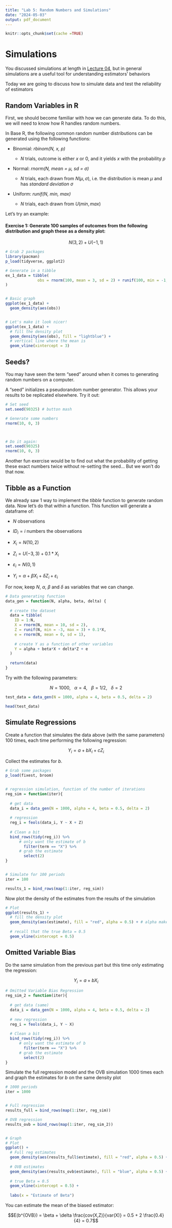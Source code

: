 ```yaml
---
title: "Lab 5: Random Numbers and Simulations"
date: "2024-05-03"
output: pdf_document
---
```


```r
knitr::opts_chunk$set(cache =TRUE)
```

# Simulations

You discussed simulations at length in [Lecture 04](https://raw.githack.com/edrubin/EC607S24/master/notes-lecture/lec04/notes.html#1), but in general simulations are a useful tool for understanding estimators' behaviors

Today we are going to discuss how to simulate data and test the reliability of estimators


## Random Variables in R

First, we should become familiar with how we can generate data. To do this, we will need to know how R handles random numbers. 

In Base R, the following common random number distributions can be generated using the following functions:

* Binomial: *rbinom(N, x, p)*

  - $N$ trials, outcome is either $x$ or $0$, and it yields $x$ with the probability $p$
  
* Normal: *rnorm(N, mean = $\mu$, sd = $\sigma$)*

  - $N$ trials, each drawn from $N(\mu, \sigma)$, i.e. the distribution is mean $\mu$ and has *standard deviation* $\sigma$
  
* Uniform: *runif(N, min, max)*

  - $N$ trials, each drawn from $U(min,max)$


Let's try an example:

#### Exercise 1: Generate 100 samples of outcomes from the following distribution and graph these as a density plot:

$$N(3,2) + U(-1,1)$$

```r

# Grab 2 packages
library(pacman)
p_load(tidyverse, ggplot2)

# Generate in a tibble
ex_1_data = tibble(
              obs = rnorm(100, mean = 3, sd = 2) + runif(100, min = -1, max = 1)
)


# Basic graph
ggplot(ex_1_data) +
  geom_density(aes(obs))


# Let's make it look nicer!
ggplot(ex_1_data) +
  # fill the density plot
  geom_density(aes(obs), fill = "lightblue") +
  # vertical line where the mean is
  geom_vline(xintercept = 3)


```




## Seeds?

You may have seen the term "seed" around when it comes to generating random numbers on a computer. 

A "seed" initializes a pseudorandom number generator. This allows your results to be replicated elsewhere. Try it out:

```r

# Set seed
set.seed(90325) # button mash

# Generate some numbers
rnorm(10, 0, 3)



# Do it again:
set.seed(90325) 
rnorm(10, 0, 3)

```

Another fun exercise would be to find out what the probability of getting these exact numbers twice without re-setting the seed... But we won't do that now. 



## Tibble as a Function

We already saw 1 way to implement the *tibble* function to generate random data. Now let's do that within a function. This function will generate a dataframe of:

* $N$ observations 

* $ID_i = i$ numbers the observations

* $X_i = N(10, 2)$

* $Z_i = U(-3,3) + 0.1*X_i$

* $\varepsilon_i = N(0,1)$

* $Y_i = \alpha + \beta X_i + \delta Z_i + \varepsilon_i$

For now, keep $N, ~ \alpha, ~ \beta$ and $\delta$ as variables that we can change.


```r

# Data generating function
data_gen = function(N, alpha, beta, delta) {
  
  # create the dataset
  data = tibble(
    ID = 1:N,
    X = rnorm(N, mean = 10, sd = 2),
    Z = runif(N, min = -3, max = 3) + 0.1*X,
    e = rnorm(N, mean = 0, sd = 1),
    
    # create Y as a function of other variables
    Y = alpha + beta*X + delta*Z + e
  )
  
  return(data)
}


```

Try with the following parameters:

$$N = 1000, ~~~ \alpha = 4, ~~~ \beta = 1/2, ~~~ \delta = 2$$
```r

test_data = data_gen(N = 1000, alpha = 4, beta = 0.5, delta = 2)

head(test_data)

```



## Simulate Regressions

Create a function that simulates the data above (with the same parameters) $100$ times, each time performing the following regression:

$$Y_i = a + bX_i + cZ_i$$

Collect the estimates for $b$.

```r

# Grab some packages
p_load(fixest, broom)


# regression simulation, function of the number of iterations
reg_sim = function(iter){
  
  # get data 
  data_i = data_gen(N = 1000, alpha = 4, beta = 0.5, delta = 2)
  
  # regression
  reg_i = feols(data_i, Y ~ X + Z)
  
  # Clean a bit
  bind_rows(tidy(reg_i)) %>% 
      # only want the estimate of b
        filter(term == "X") %>%
      # grab the estimate
        select(2) 
}


# Simulate for 100 periods
iter = 100

results_1 = bind_rows(map(1:iter, reg_sim))


```


Now plot the density of the estimates from the results of the simulation

```r

# Plot
ggplot(results_1) +
  # fill the density plot
  geom_density(aes(estimate), fill = "red", alpha = 0.5) + # alpha makes it see-through!
  
  # recall that the true Beta = 0.5
  geom_vline(xintercept = 0.5)

```



## Omitted Variable Bias

Do the same simulation from the previous part but this time only estimating the regression:

$$Y_i = a + b X_i$$
```r

# Omitted Variable Bias Regression
reg_sim_2 = function(iter){
  
  # get data (same)
  data_i = data_gen(N = 1000, alpha = 4, beta = 0.5, delta = 2)
  
  # new regression
  reg_i = feols(data_i, Y ~ X)
  
  # Clean a bit
  bind_rows(tidy(reg_i)) %>% 
      # only want the estimate of b
        filter(term == "X") %>%
      # grab the estimate
        select(2) 
}


```


Simulate the full regression model and the OVB simulation 1000 times each and graph the estimates for $b$ on the same density plot

```r

# 1000 periods
iter = 1000


# Full regression
results_full = bind_rows(map(1:iter, reg_sim))

# OVB regression
results_ovb = bind_rows(map(1:iter, reg_sim_2))


# Graph
# Plot
ggplot() +
  # Full reg estimates
  geom_density(aes(results_full$estimate), fill = "red", alpha = 0.5) + 
  
  # OVB estimates
  geom_density(aes(results_ovb$estimate), fill = "blue", alpha = 0.5) +
  
  # true Beta = 0.5
  geom_vline(xintercept = 0.5) +
  
  labs(x = "Estimate of Beta")

```


You can estimate the mean of the biased estimator:

$$E(b^{OVB}) = \beta + \delta \frac{cov(X,Z)}{var(X)} = 0.5 + 2 \frac{0.4}{4} = 0.7$$


